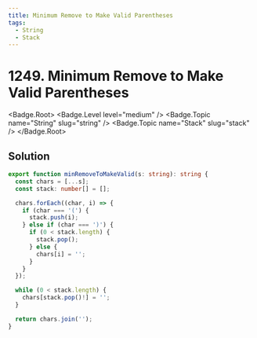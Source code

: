 ```yaml
---
title: Minimum Remove to Make Valid Parentheses
tags:
  - String
  - Stack
---
```


# 1249. Minimum Remove to Make Valid Parentheses

<Badge.Root>
  <Badge.Level level="medium" />
  <Badge.Topic name="String" slug="string" />
  <Badge.Topic name="Stack" slug="stack" />
</Badge.Root>

## Solution

```typescript filename="solution.ts" copy
export function minRemoveToMakeValid(s: string): string {
  const chars = [...s];
  const stack: number[] = [];

  chars.forEach((char, i) => {
    if (char === '(') {
      stack.push(i);
    } else if (char === ')') {
      if (0 < stack.length) {
        stack.pop();
      } else {
        chars[i] = '';
      }
    }
  });

  while (0 < stack.length) {
    chars[stack.pop()!] = '';
  }

  return chars.join('');
}
```

<ProblemLink
  codingSite="leetcode"
  href="https://leetcode.com/problems/minimum-remove-to-make-valid-parentheses"
  title="Minimum Remove to Make Valid Parentheses"
/>
